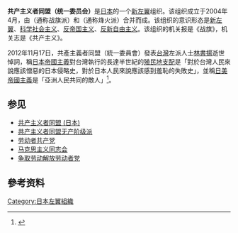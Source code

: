 {{refimprove|time=2015-10-05T05:29:34+00:00}}
'''共产主义者同盟（统一委员会）'''是[[日本|日本]]的一个[[新左翼|新左翼]]组织。该组织成立于2004年4月，由{{link-ja|共产主义者同盟战旗派|}}（通称战旗派）和{{link-ja|共产主义者同盟（全国委员会）|共産主義者同盟 (全国委員会)}}（通称烽火派）合并而成。该组织的意识形态是[[新左翼|新左翼]]、[[科学社会主义|科学社会主义]]、[[反帝国主义|反帝国主义]]、[[新自由主义|反新自由主义]]。该组织的机关报是《战旗》，机关志是《共产主义》。

2012年11月17日，共產主義者同盟（統一委員會）發表[[台灣|台灣]]左派人士[[林書揚|林書揚]]逝世悼詞，稱[[日本帝國主義|日本帝國主義]]對台灣執行的長達半世紀的[[殖民地|殖民地]][[管治|支配]]是「對於台灣人民來說應該憎惡的日本侵略史，對於日本人民來說應該感到羞恥的失敗史」，並稱[[美日關係|日美]][[帝國主義|帝國主義]]是「亞洲人民共同的敵人」<ref>{{cite news|url=http://lin-shuyang.blog.ntu.edu.tw/2012/11/13/%E6%97%A5%E6%9C%AC%E5%85%B1%E7%94%A2%E4%B8%BB%E7%BE%A9%E8%80%85%E5%90%8C%E7%9B%9F%EF%BC%88%E7%B5%B1%E4%B8%80%E5%A7%94%E5%93%A1%E6%9C%83%EF%BC%89%E6%82%BC%E8%A9%9E/|title=日本共產主義者同盟（統一委員會）悼詞|author=共產主義者同盟（統一委員會）|date=2012-11-17|accessdate=2015-06-20|publisher=林書揚同志紀念網站|page=|archive-url=https://web.archive.org/web/20150620115828/http://lin-shuyang.blog.ntu.edu.tw/2012/11/13/%E6%97%A5%E6%9C%AC%E5%85%B1%E7%94%A2%E4%B8%BB%E7%BE%A9%E8%80%85%E5%90%8C%E7%9B%9F%EF%BC%88%E7%B5%B1%E4%B8%80%E5%A7%94%E5%93%A1%E6%9C%83%EF%BC%89%E6%82%BC%E8%A9%9E/|archive-date=2015-06-20|dead-url=yes}}</ref>。

==参见==
*[[共产主义者同盟_(日本)|共产主义者同盟 (日本)]]
*[[共产主义者同盟无产阶级派|共产主义者同盟无产阶级派]]
*[[劳动者共产党|劳动者共产党]]
*[[马克思主义同志会|马克思主义同志会]]
*[[争取劳动解放劳动者党|争取劳动解放劳动者党]]

== 參考资料 ==
{{reflist}}

[[Category:日本左翼組織|Category:日本左翼組織]]